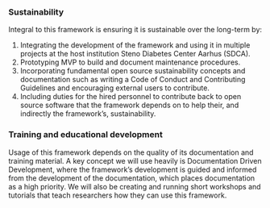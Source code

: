 ### Sustainability

Integral to this framework is ensuring it is sustainable over the
long-term by:

1.  Integrating the development of the framework and using it in
    multiple projects at the host institution Steno Diabetes Center
    Aarhus (SDCA).
2.  Prototyping MVP to build and document maintenance procedures.
3.  Incorporating fundamental open source sustainability concepts and
    documentation such as writing a Code of Conduct and Contributing
    Guidelines and encouraging external users to contribute.
4.  Including duties for the hired personnel to contribute back to open
    source software that the framework depends on to help their, and
    indirectly the framework's, sustainability.

### Training and educational development

Usage of this framework depends on the quality of its documentation and
training material. A key concept we will use heavily is Documentation
Driven Development, where the framework's development is guided and
informed from the development of the documentation, which places
documentation as a high priority. We will also be creating and running
short workshops and tutorials that teach researchers how they can use
this framework.
